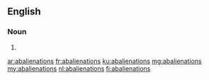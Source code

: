 ==English==

===Noun===
{{head|en|plural}}

# {{plural of|abalienation|lang=en|nocat=1}}

[[ar:abalienations]]
[[fr:abalienations]]
[[ku:abalienations]]
[[mg:abalienations]]
[[my:abalienations]]
[[nl:abalienations]]
[[fi:abalienations]]
